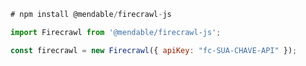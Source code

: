```js Node.js
# npm install @mendable/firecrawl-js

import Firecrawl from '@mendable/firecrawl-js';

const firecrawl = new Firecrawl({ apiKey: "fc-SUA-CHAVE-API" });
```
